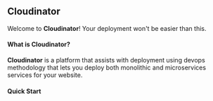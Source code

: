 ## Cloudinator
Welcome to **Cloudinator**! Your deployment won't be easier than this.

#### What is Cloudinator?
**Cloudinator** is a platform that assists with deployment using devops methodology that lets you deploy both monolithic and microservices services for your website.

#### Quick Start


<Introduction />